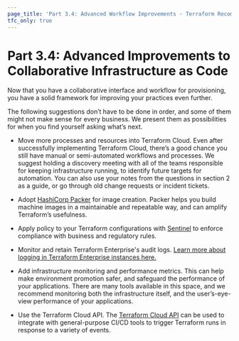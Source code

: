 ```yaml
---
page_title: 'Part 3.4: Advanced Workflow Improvements - Terraform Recommended Practices'
tfc_only: true
---
```


# Part 3.4: Advanced Improvements to Collaborative Infrastructure as Code

Now that you have a collaborative interface and workflow for provisioning, you have a solid framework for improving your practices even further.

The following suggestions don’t have to be done in order, and some of them might not make sense for every business. We present them as possibilities for when you find yourself asking what’s next.

* Move more processes and resources into Terraform Cloud. Even after successfully implementing Terraform Cloud, there’s a good chance you still have manual or semi-automated workflows and processes. We suggest holding a discovery meeting with all of the teams responsible for keeping infrastructure running, to identify future targets for automation. You can also use your notes from the questions in section 2 as a guide, or go through old change requests or incident tickets.

* Adopt [HashiCorp Packer](https://www.packer.io/) for image creation. Packer helps you build machine images in a maintainable and repeatable way, and can amplify Terraform’s usefulness.

* Apply policy to your Terraform configurations with [Sentinel](/terraform/cloud-docs/policy-enforcement) to enforce compliance with business and
  regulatory rules.

* Monitor and retain Terraform Enterprise's audit logs. [Learn more about logging in Terraform Enterprise instances here.](/terraform/enterprise/admin/infrastructure/logging)

* Add infrastructure monitoring and performance metrics. This can help make environment promotion safer, and safeguard the performance of your applications. There are many tools available in this space, and we recommend monitoring both the infrastructure itself, and the user’s-eye-view performance of your applications.

* Use the Terraform Cloud API. The [Terraform Cloud API](/terraform/cloud-docs/api-docs) can be used to integrate with general-purpose CI/CD tools to trigger Terraform runs in response to a variety of events.
